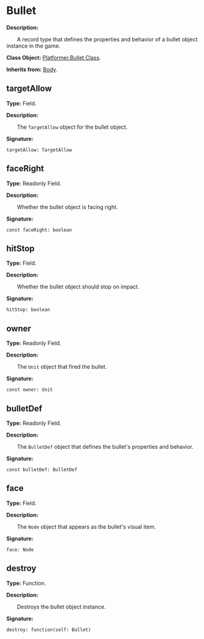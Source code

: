 
# Bullet

**Description:**

&emsp;&emsp;A record type that defines the properties and behavior of a bullet object instance in the game.

**Class Object:** [Platformer.Bullet Class](/docs/api/Class%20Object/Platformer/Bullet).

**Inherits from:** [Body](/docs/api/Class/Body).

## targetAllow

**Type:** Field.

**Description:**

&emsp;&emsp;The `TargetAllow` object for the bullet object.

**Signature:**
```tl
targetAllow: TargetAllow
```

## faceRight

**Type:** Readonly Field.

**Description:**

&emsp;&emsp;Whether the bullet object is facing right.

**Signature:**
```tl
const faceRight: boolean
```

## hitStop

**Type:** Field.

**Description:**

&emsp;&emsp;Whether the bullet object should stop on impact.

**Signature:**
```tl
hitStop: boolean
```

## owner

**Type:** Readonly Field.

**Description:**

&emsp;&emsp;The `Unit` object that fired the bullet.

**Signature:**
```tl
const owner: Unit
```

## bulletDef

**Type:** Readonly Field.

**Description:**

&emsp;&emsp;The `BulletDef` object that defines the bullet's properties and behavior.

**Signature:**
```tl
const bulletDef: BulletDef
```

## face

**Type:** Field.

**Description:**

&emsp;&emsp;The `Node` object that appears as the bullet's visual item.

**Signature:**
```tl
face: Node
```

## destroy

**Type:** Function.

**Description:**

&emsp;&emsp;Destroys the bullet object instance.

**Signature:**
```tl
destroy: function(self: Bullet)
```